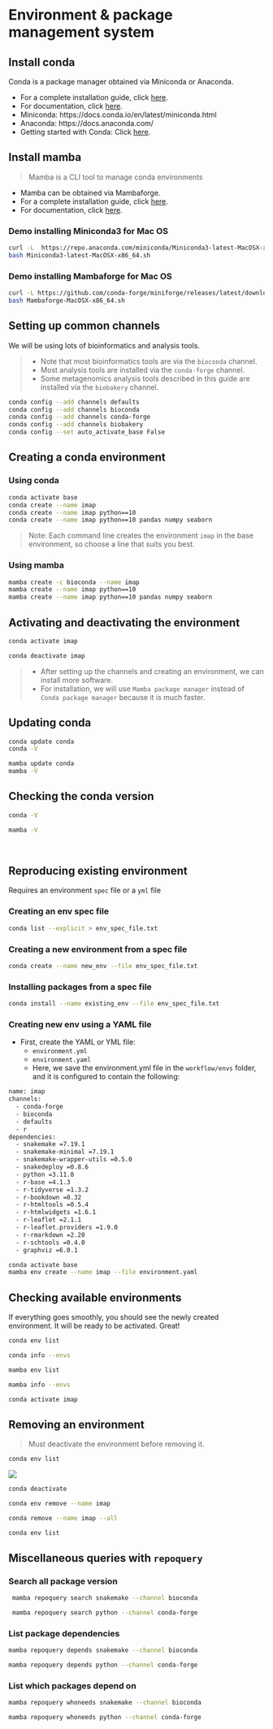 # Environment & package management system
## Install conda
Conda is a package manager obtained via Miniconda or Anaconda.

- For a complete installation guide, click [here](https://conda.io/projects/conda/en/latest/user-guide/install/index.html).
- For documentation, click [here](https://docs.conda.io/en/latest/).
- Miniconda: https://docs.conda.io/en/latest/miniconda.html
- Anaconda: https://docs.anaconda.com/
- Getting started with Conda: Click [here](https://docs.conda.io/projects/conda/en/latest/user-guide/getting-started.html).


## Install mamba
> Mamba is a CLI tool to manage conda environments

- Mamba can be obtained via Mambaforge.
- For a complete installation guide, click [here](https://mamba.readthedocs.io/en/latest/installation.html).
- For documentation, click [here](https://mamba.readthedocs.io/en/latest/user_guide/mamba.html).


### Demo installing Miniconda3 for Mac OS
```bash
curl -L  https://repo.anaconda.com/miniconda/Miniconda3-latest-MacOSX-x86_64.sh -o Miniconda3-latest-MacOSX-x86_64.sh
bash Miniconda3-latest-MacOSX-x86_64.sh
```

### Demo installing Mambaforge for Mac OS
```bash
curl -L https://github.com/conda-forge/miniforge/releases/latest/download/Mambaforge-MacOSX-x86_64.sh -o Mambaforge-MacOSX-x86_64.sh
bash Mambaforge-MacOSX-x86_64.sh
```

## Setting up common channels
We will be using lots of bioinformatics and analysis tools. 

> - Note that most bioinformatics tools are via the `bioconda` channel. 
> - Most analysis tools are installed via the `conda-forge` channel.
> - Some metagenomics analysis tools described in this guide are installed via the `biobakery` channel. 

```bash
conda config --add channels defaults
conda config --add channels bioconda
conda config --add channels conda-forge
conda config --add channels biobakery
conda config --set auto_activate_base False
```

## Creating a conda environment

### Using conda
```bash
conda activate base
conda create --name imap
conda create --name imap python==10
conda create --name imap python==10 pandas numpy seaborn
```
> Note: Each command line creates the environment `imap` in the base environment, so choose a line that suits you best.

### Using mamba
```bash
mamba create -c bioconda --name imap
mamba create --name imap python==10
mamba create --name imap python==10 pandas numpy seaborn
```

## Activating and deactivating the environment
```bash
conda activate imap

conda deactivate imap
```

> - After setting up the channels and creating an environment, we can install more software. 
> - For installation, we will use `Mamba package manager` instead of `Conda package manager` because it is much faster. 

## Updating conda
```bash
conda update conda
conda -V

mamba update conda
mamba -V
```

## Checking the conda version
```bash
conda -V

mamba -V
```

<br>


## Reproducing existing environment
Requires an environment `spec` file or a `yml` file

### Creating an env spec file
```bash
conda list --explicit > env_spec_file.txt
```

### Creating a new environment from a spec file
```bash
conda create --name new_env --file env_spec_file.txt
```

### Installing packages from a spec file
```bash
conda install --name existing_env --file env_spec_file.txt
```

### Creating new env using a YAML file
- First, create the YAML or YML file:
  - `environment.yml`
  - `environment.yaml`
  - Here, we save the environment.yml file in the `workflow/envs` folder, and it is configured to contain the following:

```bash
name: imap
channels:
  - conda-forge
  - bioconda
  - defaults
  - r
dependencies:
  - snakemake =7.19.1
  - snakemake-minimal =7.19.1
  - snakemake-wrapper-utils =0.5.0
  - snakedeploy =0.8.6
  - python =3.11.0
  - r-base =4.1.3
  - r-tidyverse =1.3.2 
  - r-bookdown =0.32
  - r-htmltools =0.5.4 
  - r-htmlwidgets =1.6.1
  - r-leaflet =2.1.1
  - r-leaflet.providers =1.9.0 
  - r-rmarkdown =2.20
  - r-schtools =0.4.0
  - graphviz =6.0.1
```

```bash
conda activate base
mamba env create --name imap --file environment.yaml
```

## Checking available environments
If everything goes smoothly, you should see the newly created environment. It will be ready to be activated. Great!
```bash
conda env list

conda info --envs

mamba env list

mamba info --envs
```

```bash
conda activate imap
```

## Removing an environment
> Must deactivate the environment before removing it.

```bash
conda env list
```
<img src="images/conda_list.png">

```bash
conda deactivate

conda env remove --name imap

conda remove --name imap --all

conda env list
```

## Miscellaneous queries with `repoquery`

### Search all package version
```bash
 mamba repoquery search snakemake --channel bioconda 

 mamba repoquery search python --channel conda-forge 
```

### List package dependencies
```bash
mamba repoquery depends snakemake --channel bioconda

mamba repoquery depends python --channel conda-forge
```

### List which packages depend on
```bash
mamba repoquery whoneeds snakemake --channel bioconda

mamba repoquery whoneeds python --channel conda-forge
```